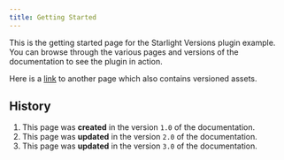 ```yaml
---
title: Getting Started
---
```


This is the getting started page for the Starlight Versions plugin example.
You can browse through the various pages and versions of the documentation to see the plugin in action.

Here is a [link](/another-page/) to another page which also contains versioned assets.

## History


<Steps>

1. This page was **created** in the version `1.0` of the documentation.
2. This page was **updated** in the version `2.0` of the documentation.
3. This page was **updated** in the version `3.0` of the documentation.

</Steps>
